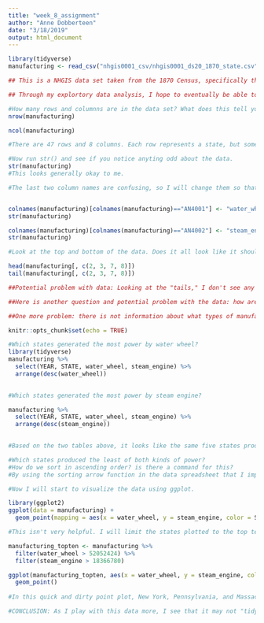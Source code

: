 ```yaml
---
title: "week_8_assignment"
author: "Anne Dobberteen"
date: "3/18/2019"
output: html_document
---
```


```r
library(tidyverse)
manufacturing <- read_csv("nhgis0001_csv/nhgis0001_ds20_1870_state.csv")
```
```r
## This is a NHGIS data set taken from the 1870 Census, specifically the manufacturing data portion of the census. The dataset is described by the NHGIS as a table that shows the horsepower generated by other types of power (steam and water) that was used in manufacturing. It is organized by state. Although county information is available in a separate table, for this assignment I am choosing to focus on the state table for simplicity's sake. 

## Through my explortory data analysis, I hope to eventually be able to answer the following quesions: Which states generated the most power from water for manufacturing in 1870? Which states generated the most power from steam for manufacturing in 1870? What state produced the most power for manufacturing, total? 
```

```r
#How many rows and columnns are in the data set? What does this tell you about the data?
nrow(manufacturing)

ncol(manufacturing)
```
```r
#There are 47 rows and 8 columns. Each row represents a state, but some of them are actually territories, not yet states (such as Arizona Territory, Colorado Territory, etc.) The District of Columbia is counted as a state, even though it isn't one. Instead of being counted as two states or territories, North and South Dakota are counted together, as "Dakota Territory." Hawaii and Alaska are not included. This explains why there are 47 rows.
```

```r
#Now run str() and see if you notice anyting odd about the data.
str(manufacturing)
#This looks generally okay to me. 
```
```r
#The last two column names are confusing, so I will change them so that it is easy to see what they mean.


colnames(manufacturing)[colnames(manufacturing)=="AN4001"] <- "water_wheel"
str(manufacturing)

colnames(manufacturing)[colnames(manufacturing)=="AN4002"] <- "steam_engine"
str(manufacturing)
```

```r
#Look at the top and bottom of the data. Does it all look like it should? 

head(manufacturing[, c(2, 3, 7, 8)])
tail(manufacturing[, c(2, 3, 7, 8)])

##Potential problem with data: Looking at the "tails," I don't see any 0s or NAs. This means that, by 1870, all of the states and territories included in this dataset were using both water wheel and steam engine power. This seems a little hard to believe in some of the more remote and dry areas out west. 

##Here is another question and potential problem with the data: how are they measuring horsepower? What is the unit that one uses to measure horsepower? The data set and accompanying sheet aren't very helpful. This is a potential problem with this dataset, because we aren't sure what amount of power the waterwheel and steam engine power outputs are based on. A quick google reveals that there isn't a straightforward answer to how horsepower is measured. We would need to conduct research into 1870s measuring to geta better idea.

##One more problem: there is not information about what types of manufacturing were happening in each state. What was being made? This might be helpful to know. 

```

```r
knitr::opts_chunk$set(echo = TRUE)
```

```r
#Which states generated the most power by water wheel?
library(tidyverse)
manufacturing %>% 
  select(YEAR, STATE, water_wheel, steam_engine) %>% 
  arrange(desc(water_wheel))
 
```

```r
#Which states generated the most power by steam engine?

manufacturing %>% 
  select(YEAR, STATE, water_wheel, steam_engine) %>% 
  arrange(desc(steam_engine))
 
```

```r
#Based on the two tables above, it looks like the same five states produced the most power overall using both methods: New York, Pennsylvania, Massachusetts, Ohio, and Connecticut. This makes sense becuase the northeast was the early focal point of the Industrial Revolution in the US. It makes sense that there would be an abundance of water and steam power generated in those states, with midwestern states on major rivers or lakes in the bottom of the top ten power producers.

```

```r
#Which states produced the least of both kinds of power?
#How do we sort in ascending order? is there a command for this? 
#By using the sorting arrow function in the data spreadsheet that I imported, I can see that in cases of both water wheel and steam engine power, that the states that produced the least were, in ascending order: Dakota Territory, Arizona Territory, Idaho Territory. This makes sense, because these were less-developed frontier states in the western part of the country. 

```

```r
#Now I will start to visualize the data using ggplot. 

library(ggplot2)
ggplot(data = manufacturing) +
  geom_point(mapping = aes(x = water_wheel, y = steam_engine, color = STATE))

#This isn't very helpful. I will limit the states plotted to the top ten power producers.
```

```r
manufacturing_topten <- manufacturing %>% 
  filter(water_wheel > 52052424) %>% 
  filter(steam_engine > 18366780)

ggplot(manufacturing_topten, aes(x = water_wheel, y = steam_engine, color = STATE)) +
  geom_point()
 
#In this quick and dirty point plot, New York, Pennsylvania, and Massachusettes are shown as the top power producers. This isn't the best visualization, but at least it confirms what our earlier analysis says about the top power producing states. 

```
```r
#CONCLUSION: As I play with this data more, I see that it may not "tidy" enough for my purposes. I want to compare the two types of power generated within a state, and then compare THAT to other states, but these variables are in two columns in one table. I think I would need to combine the columns "water_wheel" and "steam_engine" into ONE column that was something like "power_generated". Then I would (hopefully) be able to create a histogram or bar graph using both variables. This would be my plan if I were going to continue working with this dataset further. 

```



